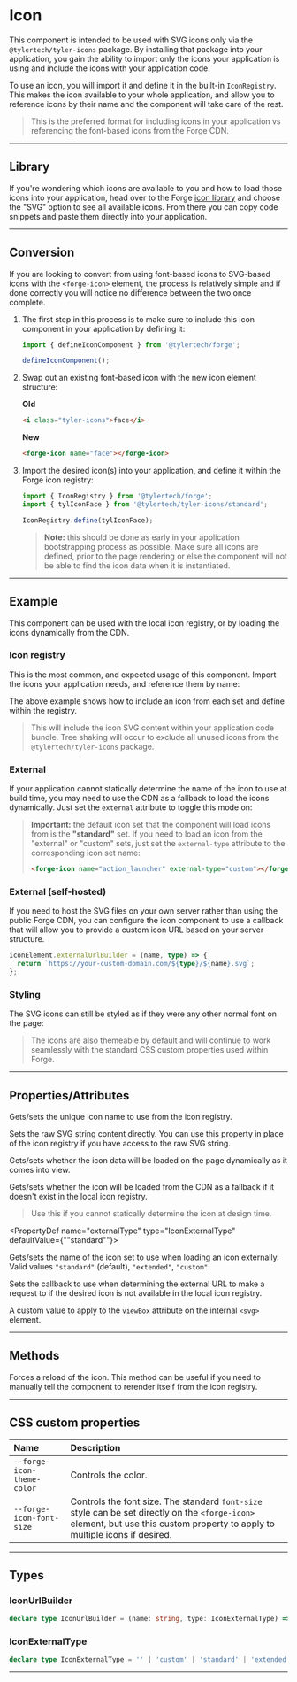 
<PageSection>

# Icon

This component is intended to be used with SVG icons only via the `@tylertech/tyler-icons` package. By installing that package into your application,
you gain the ability to import only the icons your application is using and include the icons with your application code.

To use an icon, you will import it and define it in the built-in `IconRegistry`. This makes the icon available to your whole application, and
allow you to reference icons by their name and the component will take care of the rest.

> This is the preferred format for including icons in your application vs referencing the font-based icons from the Forge CDN.

</PageSection>

---

<PageSection>

## Library

If you're wondering which icons are available to you and how to load those icons into your application, head over to the
Forge [icon library](https://forge.tylertech.com/core-components/iconography/library) and choose the "SVG" option to see
all available icons. From there you can copy code snippets and paste them directly into your application.

</PageSection>

---

<PageSection>

## Conversion

If you are looking to convert from using font-based icons to SVG-based icons with the `<forge-icon>` element, the process is relatively simple and if done
correctly you will notice no difference between the two once complete.

1. The first step in this process is to make sure to include this icon component in your application by defining it:

   ```ts
   import { defineIconComponent } from '@tylertech/forge';

   defineIconComponent();
   ```

2. Swap out an existing font-based icon with the new icon element structure:

   **Old**

   ```html
   <i class="tyler-icons">face</i>
   ```

   **New**

   ```html
   <forge-icon name="face"></forge-icon>
   ```

3. Import the desired icon(s) into your application, and define it within the Forge icon registry:

   ```ts
   import { IconRegistry } from '@tylertech/forge';
   import { tylIconFace } from '@tylertech/tyler-icons/standard';

   IconRegistry.define(tylIconFace);
   ```

   > **Note:** this should be done as early in your application bootstrapping process as possible. Make sure all icons are defined, prior to the page rendering or else the
   > component will not be able to find the icon data when it is instantiated.

</PageSection>

---

<PageSection>

## Example

This component can be used with the local icon registry, or by loading the icons dynamically from the CDN.

### Icon registry

This is the most common, and expected usage of this component. Import the icons your application needs, and reference them by name:

<LiveDemo layout="column" codeHtml={IconRegistryCodeHtml()} codeTs={IconRegistryCodeTs()}>
  <RegistryDemo />
</LiveDemo>

The above example shows how to include an icon from each set and define within the registry.

> This will include the icon SVG content within your application code bundle. Tree shaking will occur to exclude all unused icons from the `@tylertech/tyler-icons` package.

### External

If your application cannot statically determine the name of the icon to use at build time, you may need to use the CDN as a fallback to load the icons dynamically. Just
set the `external` attribute to toggle this mode on:

<LiveDemo layout="column" codeHtml={IconExternalCodeHtml()}>
  <ExternalDemo />
</LiveDemo>

> **Important:** the default icon set that the component will load icons from is the **"standard"** set. If you need to load an icon from the "external" or "custom" sets,
> just set the `external-type` attribute to the corresponding icon set name:
>
> ```html
> <forge-icon name="action_launcher" external-type="custom"></forge-icon>
> ```

### External (self-hosted)

If you need to host the SVG files on your own server rather than using the public Forge CDN, you can configure the icon component to use a callback that will
allow you to provide a custom icon URL based on your server structure.

```ts
iconElement.externalUrlBuilder = (name, type) => {
  return `https://your-custom-domain.com/${type}/${name}.svg`;
};
```

### Styling

The SVG icons can still be styled as if they were any other normal font on the page:

<LiveDemo layout="column" codeHtml={IconStylesCodeHtml()} codeScss={IconStylesCodeScss()} codeTs={IconStylesCodeTs()}>
  <StylesDemo />
</LiveDemo>


> The icons are also themeable by default and will continue to work seamlessly with the standard CSS custom properties used within Forge.

</PageSection>

---

<PageSection>

## Properties/Attributes

<PropertyDef name="name" type="string" defaultValue="undefined">

Gets/sets the unique icon name to use from the icon registry.
  
</PropertyDef>

<PropertyDef name="src" type="string" defaultValue="undefined">

Sets the raw SVG string content directly. You can use this property in place of the icon registry if you have access to the raw SVG string.
  
</PropertyDef>

<PropertyDef name="lazy" type="boolean" defaultValue="false">

Gets/sets whether the icon data will be loaded on the page dynamically as it comes into view.
  
</PropertyDef>

<PropertyDef name="external" type="boolean" defaultValue="false">

Gets/sets whether the icon will be loaded from the CDN as a fallback if it doesn't exist in the local icon registry.
  
> Use this if you cannot statically determine the icon at design time.

</PropertyDef>

<PropertyDef name="externalType" type="IconExternalType" defaultValue={"\"standard\""}>

Gets/sets the name of the icon set to use when loading an icon externally. Valid values `"standard"` (default), `"extended"`, `"custom"`.
  
</PropertyDef>

<PropertyDef name="externalUrlBuilder" attr={false} type="IconUrlBuilder" defaultValue="undefined">

Sets the callback to use when determining the external URL to make a request to if the desired icon is not available in the local icon registry.
  
</PropertyDef>

<PropertyDef name="viewbox" type="IconUrlBuilder" defaultValue="undefined">

A custom value to apply to the `viewBox` attribute on the internal `<svg>` element.
  
</PropertyDef>

</PageSection>

---

<PageSection>

## Methods

<MethodDef name="layout(): void;">

Forces a reload of the icon. This method can be useful if you need to manually tell the component to rerender itself from the icon registry.

</MethodDef>

</PageSection>

---

<PageSection>

## CSS custom properties

| Name                                            | Description
| :-----------------------------------------------| :--------------------
| `--forge-icon-theme-color`                        | Controls the color.
| `--forge-icon-font-size`                          | Controls the font size. The standard `font-size` style can be set directly on the `<forge-icon>` element, but use this custom property to apply to multiple icons if desired.

</PageSection>

---

<PageSection>

## Types

### IconUrlBuilder

```ts
declare type IconUrlBuilder = (name: string, type: IconExternalType) => string;
```

### IconExternalType

```ts
declare type IconExternalType = '' | 'custom' | 'standard' | 'extended';
```

</PageSection>

---
